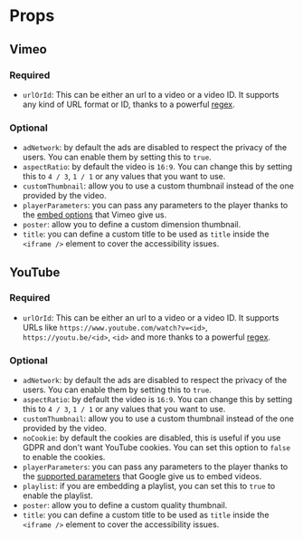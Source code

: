 # Props

## Vimeo

### Required

- `urlOrId`: This can be either an url to a video or a video ID. It supports any kind of URL format or ID, thanks to a powerful [regex](https://github.com/danestves/lite-embed/blob/canary/packages/utils/src/get-vimeo-id.ts).

### Optional

- `adNetwork`: by default the ads are disabled to respect the privacy of the users. You can enable them by setting this to `true`.
- `aspectRatio`: by default the video is `16:9`. You can change this by setting this to `4 / 3`, `1 / 1` or any values that you want to use.
- `customThumbnail`: allow you to use a custom thumbnail instead of the one provided by the video.
- `playerParameters`: you can pass any parameters to the player thanks to the [embed options](https://developer.vimeo.com/player/sdk/embed) that Vimeo give us.
- `poster`: allow you to define a custom dimension thumbnail.
- `title`: you can define a custom title to be used as `title` inside the `<iframe />` element to cover the accessibility issues.

## YouTube

### Required

- `urlOrId`: This can be either an url to a video or a video ID. It supports URLs like `https://www.youtube.com/watch?v=<id>`, `https://youtu.be/<id>`, `<id>` and more thanks to a powerful [regex](https://github.com/danestves/lite-embed/blob/canary/packages/utils/src/get-youtube-id.ts).

### Optional

- `adNetwork`: by default the ads are disabled to respect the privacy of the users. You can enable them by setting this to `true`.
- `aspectRatio`: by default the video is `16:9`. You can change this by setting this to `4 / 3`, `1 / 1` or any values that you want to use.
- `customThumbnail`: allow you to use a custom thumbnail instead of the one provided by the video.
- `noCookie`: by default the cookies are disabled, this is useful if you use GDPR and don't want YouTube cookies. You can set this option to `false` to enable the cookies.
- `playerParameters`: you can pass any parameters to the player thanks to the [supported parameters](https://developers.google.com/youtube/player_parameters#Parameters) that Google give us to embed videos.
- `playlist`: if you are embedding a playlist, you can set this to `true` to enable the playlist.
- `poster`: allow you to define a custom quality thumbnail.
- `title`: you can define a custom title to be used as `title` inside the `<iframe />` element to cover the accessibility issues.
